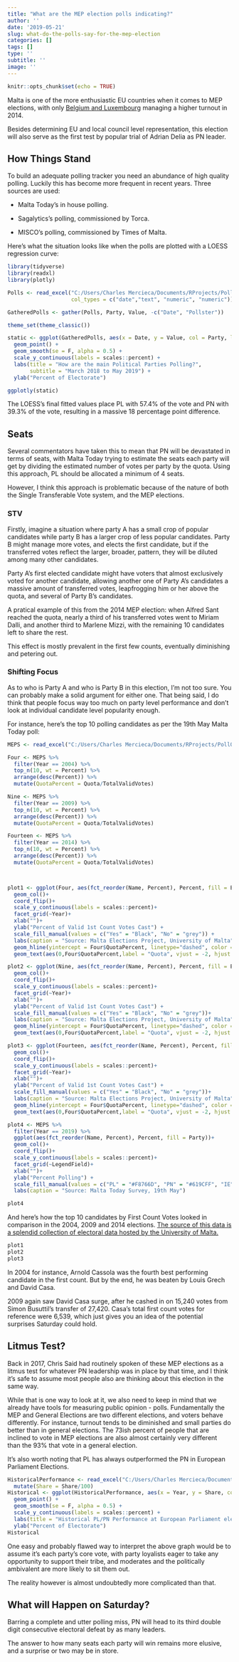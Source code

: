 ```yaml
---
title: "What are the MEP election polls indicating?"
author: ''
date: '2019-05-21'
slug: what-do-the-polls-say-for-the-mep-election
categories: []
tags: []
type: ''
subtitle: ''
image: ''
---
```



```r
knitr::opts_chunk$set(echo = TRUE)
```

Malta is one of the more enthusiastic EU countries when it comes to MEP elections, with only [Belgium and Luxembourg](http://www.europarl.europa.eu/elections2014-results/en/turnout.html) managing a higher turnout in 2014. 

Besides determining EU and local council level representation, this election will also serve as the first test by popular trial of Adrian Delia as PN leader.

## How Things Stand

To build an adequate polling tracker you need an abundance of high quality polling. Luckily this has become more frequent in recent years. Three sources are used:

* Malta Today's in house polling.

* Sagalytics's polling, commissioned  by Torca.

* MISCO's polling, commissioned  by Times of Malta.

Here's what the situation looks like when the polls are plotted with a LOESS regression curve:

```r
library(tidyverse)
library(readxl)
library(plotly)

Polls <- read_excel("C:/Users/Charles Mercieca/Documents/RProjects/PollOfPolls/Input/2019PollOfPolls.xlsx", sheet = "Tidy", 
                    col_types = c("date","text", "numeric", "numeric"))

GatheredPolls <- gather(Polls, Party, Value, -c("Date", "Pollster"))

theme_set(theme_classic())

static <- ggplot(GatheredPolls, aes(x = Date, y = Value, col = Party, label = Pollster)) +
  geom_point() +
  geom_smooth(se = F, alpha = 0.5) +
  scale_y_continuous(labels = scales::percent) +
  labs(title = "How are the main Political Parties Polling?",
       subtitle = "March 2018 to May 2019") +
  ylab("Percent of Electorate")

ggplotly(static)

```

The LOESS's final fitted values place PL with 57.4% of the vote and PN with 39.3% of the vote, resulting in a massive 18 percentage point difference. 

## Seats

Several commentators have taken this to mean that PN will be devastated in terms of seats, with Malta Today trying to estimate the seats each party will get by dividing the estimated number of votes per party by the quota. Using this approach, PL should be allocated a minimum of 4 seats.

However, I think this approach is problematic because of the nature of both the Single Transferable Vote system, and the MEP elections.

### STV

Firstly, imagine a situation where party A has a small crop of popular candidates while party B has a larger crop of less popular candidates. Party B might manage more votes, and elects the first candidate, but if the transferred votes reflect the larger, broader, pattern, they will be diluted among many other candidates. 

Party A's first elected candidate might have voters that almost exclusively voted for another candidate, allowing another one of Party A's candidates a massive amount of transferred votes, leapfrogging him or her above the quota, and several of Party B's candidates. 

A pratical example of this from the 2014 MEP election: when Alfred Sant reached the quota, nearly a third of his transferred votes went to Miriam Dalli, and another third to Marlene Mizzi, with the remaining 10 candidates left to share the rest. 

This effect is mostly prevalent in the first few counts, eventually diminishing and petering out.

### Shifting Focus

As to who is Party A and who is Party B in this election, I'm not too sure. You can probably make a solid argument for either one. That being said, I do think that people focus way too much on party level performance and don't look at individual candidate level popularity enough. 

For instance, here's the top 10 polling candidates as per the 19th May Malta Today poll:
```r
MEPS <- read_excel("C:/Users/Charles Mercieca/Documents/RProjects/PollOfPolls/Input/MEPs2004-2014.xlsx")

Four <- MEPS %>% 
  filter(Year == 2004) %>% 
  top_n(10, wt = Percent) %>% 
  arrange(desc(Percent)) %>% 
  mutate(QuotaPercent = Quota/TotalValidVotes)

Nine <- MEPS %>% 
  filter(Year == 2009) %>% 
  top_n(10, wt = Percent) %>% 
  arrange(desc(Percent)) %>% 
  mutate(QuotaPercent = Quota/TotalValidVotes)

Fourteen <- MEPS %>% 
  filter(Year == 2014) %>% 
  top_n(10, wt = Percent) %>% 
  arrange(desc(Percent)) %>% 
  mutate(QuotaPercent = Quota/TotalValidVotes)



plot1 <- ggplot(Four, aes(fct_reorder(Name, Percent), Percent, fill = Elected))+
  geom_col()+
  coord_flip()+
  scale_y_continuous(labels = scales::percent)+
  facet_grid(~Year)+
  xlab("")+
  ylab("Percent of Valid 1st Count Votes Cast") +
  scale_fill_manual(values = c("Yes" = "Black", "No" = "grey")) +
  labs(caption = "Source: Malta Elections Project, University of Malta")+
  geom_hline(yintercept = Four$QuotaPercent, linetype="dashed", color = "red")+
  geom_text(aes(0,Four$QuotaPercent,label = "Quota", vjust = -2, hjust = -0.2))

plot2 <- ggplot(Nine, aes(fct_reorder(Name, Percent), Percent, fill = Elected))+
  geom_col()+
  coord_flip()+
  scale_y_continuous(labels = scales::percent)+
  facet_grid(~Year)+
  xlab("")+
  ylab("Percent of Valid 1st Count Votes Cast") +
  scale_fill_manual(values = c("Yes" = "Black", "No" = "grey"))+
  labs(caption = "Source: Malta Elections Project, University of Malta")+
  geom_hline(yintercept = Four$QuotaPercent, linetype="dashed", color = "red")+
  geom_text(aes(0,Four$QuotaPercent,label = "Quota", vjust = -2, hjust = -0.2))

plot3 <- ggplot(Fourteen, aes(fct_reorder(Name, Percent), Percent, fill = Elected))+
  geom_col()+
  coord_flip()+
  scale_y_continuous(labels = scales::percent)+
  facet_grid(~Year)+
  xlab("")+
  ylab("Percent of Valid 1st Count Votes Cast") +
  scale_fill_manual(values = c("Yes" = "Black", "No" = "grey"))+
  labs(caption = "Source: Malta Elections Project, University of Malta")+
  geom_hline(yintercept = Four$QuotaPercent, linetype="dashed", color = "red")+
  geom_text(aes(0,Four$QuotaPercent,label = "Quota", vjust = -2, hjust = -0.2))

plot4 <- MEPS %>% 
  filter(Year == 2019) %>% 
  ggplot(aes(fct_reorder(Name, Percent), Percent, fill = Party))+
  geom_col()+
  coord_flip()+
  scale_y_continuous(labels = scales::percent)+
  facet_grid(~LegendField)+
  xlab("")+
  ylab("Percent Polling") +
  scale_fill_manual(values = c("PL" = "#F8766D", "PN" = "#619CFF", "IE" = "grey"))+
  labs(caption = "Source: Malta Today Survey, 19th May")

plot4
```

And here's how the top 10 candidates by First Count Votes looked in comparison in the 2004, 2009 and 2014 elections. [The source of this data is a splendid collection of electoral data hosted by the University of Malta.](https://um.edu.mt/projects/maltaelections/elections/mep)



```r
plot1
plot2
plot3
```

In 2004 for instance, Arnold Cassola was the fourth best performing candidate in the first count. But by the end, he was beaten by Louis Grech and David Casa.

2009 again saw David Casa surge, after he cashed in on 15,240 votes from Simon Busuttil's transfer of 27,420. Casa's total first count votes for reference were 6,539, which just gives you an idea of the potential surprises Saturday could hold.

## Litmus Test?

Back in 2017, Chris Said had routinely spoken of these MEP elections as a litmus test for whatever PN leadership was in place by that time, and I think it's safe to assume most people also are thinking about this election in the same way. 

While that is one way to look at it, we also need to keep in mind that we already have tools for measuring public opinion - polls. Fundamentally the MEP and General Elections are two different elections, and voters behave differently. For instance, turnout tends to be diminished and small parties do better than in general elections. The 73ish percent of people that are inclined to vote in MEP elections are also almost certainly very different than the 93% that vote in a general election.

It's also worth noting that PL has always outperformed the PN in European Parliament Elections.

```r
HistoricalPerformance <- read_excel("C:/Users/Charles Mercieca/Documents/RProjects/PollOfPolls/Input/HistoricalPerformance.xlsx") %>% 
  mutate(Share = Share/100)
Historical <- ggplot(HistoricalPerformance, aes(x = Year, y = Share, col = Party)) +
  geom_point() +
  geom_smooth(se = F, alpha = 0.5) +
  scale_y_continuous(labels = scales::percent) +
  labs(title = "Historical PL/PN Performance at European Parliament elections") +
  ylab("Percent of Electorate")
Historical
```

One easy and probably flawed way to interpret the above graph would be to assume it's each party's core vote, with party loyalists eager to take any opportunity to support their tribe, and moderates and the politically ambivalent are more likely to sit them out. 

The reality however is almost undoubtedly more complicated than that. 

## What will Happen on Saturday?
Barring a complete and utter polling miss, PN will head to its third double digit consecutive electoral defeat by as many leaders. 

The answer to how many seats each party will win remains more elusive, and a surprise or two may be in store.
